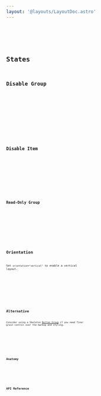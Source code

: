 ```yaml
---
layout: '@layouts/LayoutDoc.astro'
---
```




<Preview client:load>
	<Fragment slot="preview">
		<Example client:visible />
	</Fragment>
	<Fragment slot="code">
		<Code code={ExampleRaw} lang="tsx" />
	</Fragment>
</Preview>

## States

### Disable Group

<Preview client:load>
	<Fragment slot="preview">
		<ExampleDisabled client:visible />
	</Fragment>
	<Fragment slot="code">
		<Code code={ExampleDisabledRaw} lang="tsx" />
	</Fragment>
</Preview>

### Disable Item

<Preview client:load>
	<Fragment slot="preview">
		<ExampleDisableItem client:visible />
	</Fragment>
	<Fragment slot="code">
		<Code code={ExampleDisableItemRaw} lang="tsx" />
	</Fragment>
</Preview>

### Read-Only Group

<Preview client:load>
	<Fragment slot="preview">
		<ExampleReadOnly client:visible />
	</Fragment>
	<Fragment slot="code">
		<Code code={ExampleReadOnlyRaw} lang="tsx" />
	</Fragment>
</Preview>

## Orientation

Set `orientation="vertical"` to enable a vertical layout.

<Preview client:load>
	<Fragment slot="preview">
		<ExampleVertical client:visible />
	</Fragment>
	<Fragment slot="code">
		<Code code={ExampleVerticalRaw} lang="tsx" />
	</Fragment>
</Preview>

## Alternative

Consider using a Skeleton [Button Group](/docs/tailwind/buttons#group) if you need finer grain control over the markup and styling.

<Preview client:load>
	<Fragment slot="preview">
		<ExampleGroup />
	</Fragment>
	<Fragment slot="code">
		<Code code={ExampleGroupRaw} lang="tsx" />
	</Fragment>
</Preview>

## Anatomy

<Anatomy label="Segment" isComponent>
	<Anatomy label="indicator" />
	<Anatomy label="Segment.item" tag="label" isComponent>
		<Anatomy label="label" tag="span" />
		<Anatomy tag="input" />
	</Anatomy>
</Anatomy>

## API Reference

<ApiTable />
